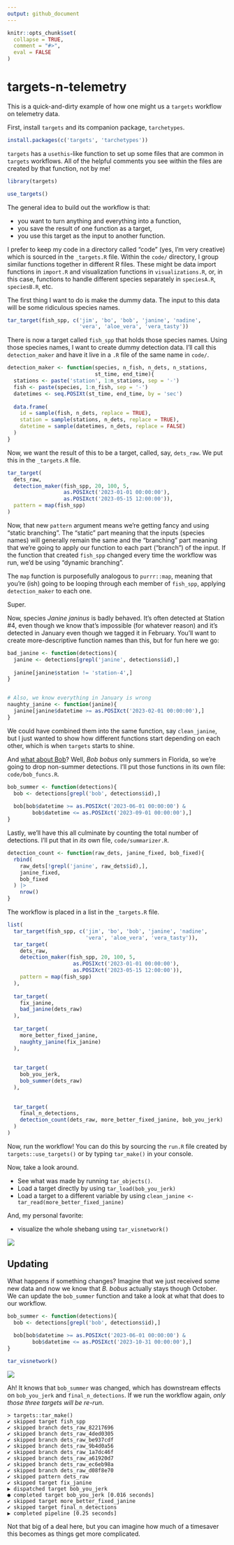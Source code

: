 ```yaml
---
output: github_document
---
```


<!-- README.md is generated from README.Rmd. Please edit that file -->

```r
knitr::opts_chunk$set(
  collapse = TRUE,
  comment = "#>",
  eval = FALSE
)
```

# targets-n-telemetry

This is a quick-and-dirty example of how one might us a `targets` workflow on telemetry data.

First, install `targets` and its companion package, `tarchetypes`.

```r
install.packages(c('targets', 'tarchetypes'))
```


`targets` has a `usethis`-like function to set up some files that are common in `targets` workflows. All of the helpful comments you see within the files are created by that function, not by me!

```r
library(targets)

use_targets()
```

The general idea to build out the workflow is that:

-   you want to turn anything and everything into a function,
-   you save the result of one function as a target,
-   you use this target as the input to another function.


I prefer to keep my code in a directory called "code" (yes, I'm very creative) which is sourced in the `_targets.R` file. Within the `code/` directory, I group similar functions together in different R files. These might be data import functions in `import.R` and visualization functions in `visualizations.R`, or, in this case, functions to handle different species separately in `speciesA.R`, `speciesB.R`, etc.

The first thing I want to do is make the dummy data. The input to this data will be some ridiculous species names.

```r
tar_target(fish_spp, c('jim', 'bo', 'bob', 'janine', 'nadine',
                       'vera', 'aloe_vera', 'vera_tasty'))
```

There is now a target called `fish_spp` that holds those species names. Using those species names, I want to create dummy detection data. I'll call this `detection_maker` and have it live in a `.R` file of the same name in `code/`.

```r
detection_maker <- function(species, n_fish, n_dets, n_stations,
                            st_time, end_time){
  stations <- paste('station', 1:n_stations, sep = '-')
  fish <- paste(species, 1:n_fish, sep = '-')
  datetimes <- seq.POSIXt(st_time, end_time, by = 'sec')
  
  data.frame(
    id = sample(fish, n_dets, replace = TRUE),
    station = sample(stations, n_dets, replace = TRUE),
    datetime = sample(datetimes, n_dets, replace = FALSE)
  )
}
```

Now, we want the result of this to be a target, called, say, `dets_raw`. We put this in the `_targets.R` file.

```r
tar_target(
  dets_raw,
  detection_maker(fish_spp, 20, 100, 5,
                  as.POSIXct('2023-01-01 00:00:00'),
                  as.POSIXct('2023-05-15 12:00:00')),
  pattern = map(fish_spp)
)
```

Now, that new `pattern` argument means we're getting fancy and using "static branching". The "static" part meaning that the inputs (species names) will generally remain the same and the "branching" part meaning that we're going to apply our function to each part ("branch") of the input. If the function that created `fish_spp` changed every time the workflow was run, we'd be using "dynamic branching".

The `map` function is purposefully analogous to `purrr::map`, meaning that you're (ish) going to be looping through each member of `fish_spp`, applying `detection_maker` to each one.

Super.

Now, species _Janine janinus_ is badly behaved. It's often detected at Station #4, even though we know that's impossible (for whatever reason) and it's detected in January even though we tagged it in February. You'll want to create more-descriptive function names than this, but for fun here we go:

```r
bad_janine <- function(detections){
  janine <- detections[grepl('janine', detections$id),]
  
  janine[janine$station != 'station-4',]
}


# Also, we know everything in January is wrong
naughty_janine <- function(janine){
  janine[janine$datetime >= as.POSIXct('2023-02-01 00:00:00'),]
}
```

We could have combined them into the same function, say `clean_janine`, but I just wanted to show how different functions start depending on each other, which is when `targets` starts to shine.


And [what about Bob](https://www.imdb.com/title/tt0103241/)? Well, _Bob bobus_ only summers in Florida, so we're going to drop non-summer detections. I'll put those functions in its own file: `code/bob_funcs.R`.

```r
bob_summer <- function(detections){
  bob <- detections[grepl('bob', detections$id),]
  
  bob[bob$datetime >= as.POSIXct('2023-06-01 00:00:00') &
        bob$datetime <= as.POSIXct('2023-09-01 00:00:00'),]
}
```

Lastly, we'll have this all culminate by counting the total number of detections. I'll put that in *its* own file, `code/summarizer.R`.

```r
detection_count <- function(raw_dets, janine_fixed, bob_fixed){
  rbind(
    raw_dets[!grepl('janine', raw_dets$id),],
    janine_fixed,
    bob_fixed
  ) |> 
    nrow()
}
```



The workflow is placed in a list in the `_targets.R` file.

```r
list(
  tar_target(fish_spp, c('jim', 'bo', 'bob', 'janine', 'nadine',
                         'vera', 'aloe_vera', 'vera_tasty')),
  tar_target(
    dets_raw,
    detection_maker(fish_spp, 20, 100, 5,
                     as.POSIXct('2023-01-01 00:00:00'),
                     as.POSIXct('2023-05-15 12:00:00')),
    pattern = map(fish_spp)
  ),
  
  tar_target(
    fix_janine,
    bad_janine(dets_raw)
  ),
  
  tar_target(
    more_better_fixed_janine,
    naughty_janine(fix_janine)
  ),
  
  
  tar_target(
    bob_you_jerk,
    bob_summer(dets_raw)
  ),
  
  
  tar_target(
    final_n_detections,
    detection_count(dets_raw, more_better_fixed_janine, bob_you_jerk)
  )
)
```

Now, run the workflow! You can do this by sourcing the `run.R` file created by `targets::use_targets()` or by typing `tar_make()` in your console.

Now, take a look around.

-   See what was made by running `tar_objects()`.
-   Load a target directly by using `tar_load(bob_you_jerk)`
-   Load a target to a different variable by using `clean_janine <- tar_read(more_better_fixed_janine)`

And, my personal favorite:

-   visualize the whole shebang using `tar_visnetwork()`

![](tar_visnetwork.png)

## Updating

What happens if something changes? Imagine that we just received some new data and now we know that _B. bobus_ actually stays though October. We can update the `bob_summer` function and take a look at what that does to our workflow.

```r
bob_summer <- function(detections){
  bob <- detections[grepl('bob', detections$id),]
  
  bob[bob$datetime >= as.POSIXct('2023-06-01 00:00:00') &
        bob$datetime <= as.POSIXct('2023-10-31 00:00:00'),]
}
```

```r
tar_visnetwork()
```

![](visnetwork_outdated.png)

Ah! It knows that `bob_summer` was changed, which has downstream effects on `bob_you_jerk` and `final_n_detections`. If we run the workflow again, *only those three targets will be re-run*.

```{}
> targets::tar_make()
✔ skipped target fish_spp
✔ skipped branch dets_raw_82217696
✔ skipped branch dets_raw_4ded0305
✔ skipped branch dets_raw_be937cdf
✔ skipped branch dets_raw_9b4d0a56
✔ skipped branch dets_raw_1a7dc46f
✔ skipped branch dets_raw_a61920d7
✔ skipped branch dets_raw_ec6eb98a
✔ skipped branch dets_raw_d08f8e70
✔ skipped pattern dets_raw
✔ skipped target fix_janine
▶ dispatched target bob_you_jerk
● completed target bob_you_jerk [0.016 seconds]
✔ skipped target more_better_fixed_janine
✔ skipped target final_n_detections
▶ completed pipeline [0.25 seconds]
```

Not that big of a deal here, but you can imagine how much of a timesaver this becomes as things get more complicated.
